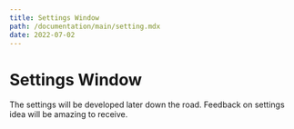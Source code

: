 ```yaml
---
title: Settings Window
path: /documentation/main/setting.mdx
date: 2022-07-02
---
```


# Settings Window

The settings will be developed later down the road. Feedback on settings idea will be amazing to receive.

